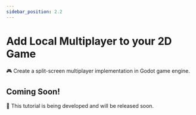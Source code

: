 ```yaml
---
sidebar_position: 2.2
---
```


# Add Local Multiplayer to your 2D Game
🎮 Create a split-screen multiplayer implementation in Godot game engine. 

## Coming Soon!
🎉 This tutorial is being developed and will be released soon.
